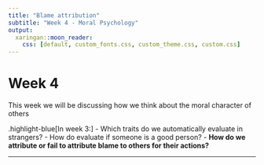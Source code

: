 ```yaml
---
title: "Blame attribution"
subtitle: "Week 4 - Moral Psychology"
output:
  xaringan::moon_reader:
    css: [default, custom_fonts.css, custom_theme.css, custom.css]
---
```


# Week 4
This week we will be discussing how we think about the moral character of others

.highlight-blue[In week 3:]
- Which traits do we automatically evaluate in strangers?
- How do evaluate if someone is a good person?
- **How do we attribute or fail to attribute blame to others for their actions?**

---

